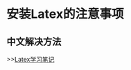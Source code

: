 = 安装Latex的注意事项 =

== 中文解决方法 ==
{{{class="brush: text"
sudo apt-get install latex-cjk-chinese ttf-arphic-*
}}}

>>[[Latex学习笔记]]
